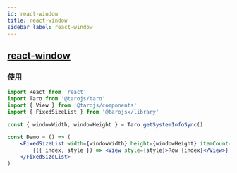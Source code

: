 ```yaml
---
id: react-window
title: react-window
sidebar_label: react-window
---
```


## [react-window](https://github.com/bvaughn/react-window)

### 使用

```jsx
import React from 'react'
import Taro from '@tarojs/taro'
import { View } from '@tarojs/components'
import { FixedSizeList } from '@tarojsx/library'

const { windowWidth, windowHeight } = Taro.getSystemInfoSync()

const Demo = () => (
    <FixedSizeList width={windowWidth} height={windowHeight} itemCount={1000} itemSize={35}>
        {({ index, style }) => <View style={style}>Row {index}</View>}
    </FixedSizeList>
)
```
